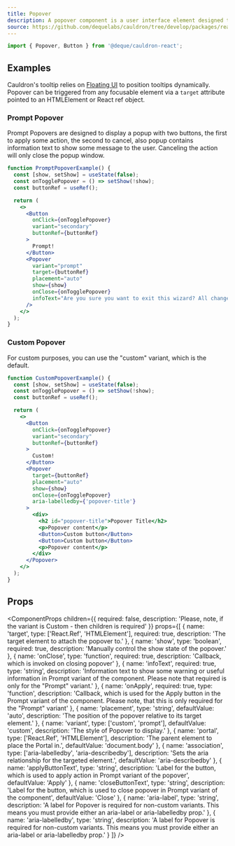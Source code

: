 ```yaml
---
title: Popover
description: A popover component is a user interface element designed to provide contextual information or actions in a compact and non-intrusive manner.
source: https://github.com/dequelabs/cauldron/tree/develop/packages/react/src/components/Popover/index.tsx
---
```



```js
import { Popover, Button } from '@deque/cauldron-react';
```

## Examples

Cauldron's tooltip relies on [Floating UI](https://floating-ui.com/) to position tooltips dynamically. Popover can be triggered from any focusable element via a `target` attribute pointed to an HTMLElement or React ref object.

### Prompt Popover

Prompt Popovers are designed to display a popup with two buttons, the first to apply some action, the second to cancel,
also popup contains information text to show some message to the user.
Canceling the action will only close the popup window.

```jsx example
function PromptPopoverExample() {
  const [show, setShow] = useState(false);
  const onTogglePopover = () => setShow(!show);
  const buttonRef = useRef();

  return (
    <>
      <Button
        onClick={onTogglePopover}
        variant="secondary"
        buttonRef={buttonRef}
      >
        Prompt!
      </Button>
      <Popover
        variant="prompt"
        target={buttonRef}
        placement="auto"
        show={show}
        onClose={onTogglePopover}
        infoText="Are you sure you want to exit this wizard? All changes will be lost."
      />
    </>
  );
}
```

### Custom Popover

For custom purposes, you can use the "custom" variant, which is the default.

```jsx example
function CustomPopoverExample() {
  const [show, setShow] = useState(false);
  const onTogglePopover = () => setShow(!show);
  const buttonRef = useRef();

  return (
    <>
      <Button
        onClick={onTogglePopover}
        variant="secondary"
        buttonRef={buttonRef}
      >
        Custom!
      </Button>
      <Popover
        target={buttonRef}
        placement="auto"
        show={show}
        onClose={onTogglePopover}
        aria-labelledby={'popover-title'}
      >
        <div>
          <h2 id="popover-title">Popover Title</h2>
          <p>Popover content</p>
          <Button>Custom button</Button>
          <Button>Custom button</Button>
          <p>Popover content</p>
        </div>
      </Popover>
    </>
  );
}
```

## Props

<ComponentProps
  children={{
    required: false,
    description:
      'Please, note, if the variant is Custom - then children is required'
  }}
  props={[
    {
      name: 'target',
      type: ['React.Ref', 'HTMLElement'],
      required: true,
      description: 'The target element to attach the popover to.'
    },
    {
      name: 'show',
      type: 'boolean',
      required: true,
      description: 'Manually control the show state of the popover.'
    },
    {
      name: 'onClose',
      type: 'function',
      required: true,
      description: 'Callback, which is invoked on closing popover'
    },
    {
      name: 'infoText',
      required: true,
      type: 'string',
      description:
        'Information text to show some warning or useful information in Prompt variant of the component. Please note that required is only for the "Prompt" variant.'
    },
    {
      name: 'onApply',
      required: true,
      type: 'function',
      description:
        'Callback, which is used for the Apply button in the Prompt variant of the component. Please note, that this is only required for the "Prompt" variant'
    },
    {
      name: 'placement',
      type: 'string',
      defaultValue: 'auto',
      description: 'The position of the popover relative to its target element.'
    },
    {
      name: 'variant',
      type: ['custom', 'prompt'],
      defaultValue: 'custom',
      description: 'The style of Popover to display.'
    },
    {
      name: 'portal',
      type: ['React.Ref', 'HTMLElement'],
      description: 'The parent element to place the Portal in.',
      defaultValue: 'document.body'
    },
    {
      name: 'association',
      type: ['aria-labelledby', 'aria-describedby'],
      description: 'Sets the aria relationship for the targeted element.',
      defaultValue: 'aria-describedby'
    },
    {
      name: 'applyButtonText',
      type: 'string',
      description:
        'Label for the button, which is used to apply action in Prompt variant of the popover',
      defaultValue: 'Apply'
    },
    {
      name: 'closeButtonText',
      type: 'string',
      description:
        'Label for the button, which is used to close popover in Prompt variant of the component',
      defaultValue: 'Close'
    },
    {
      name: 'aria-label',
      type: 'string',
      description:
        'A label for Popover is required for non-custom variants. This means you must provide either an aria-label or aria-labelledby prop.'
    },
    {
      name: 'aria-labelledby',
      type: 'string',
      description:
        'A label for Popover is required for non-custom variants. This means you must provide either an aria-label or aria-labelledby prop.'
    }
  ]}
/>
